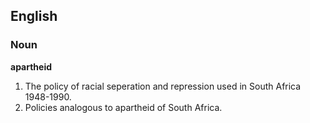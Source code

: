 ==English==
===Noun===
'''apartheid'''
#The policy of racial seperation and repression used in South Africa 1948-1990. 
#Policies analogous to apartheid of South Africa.